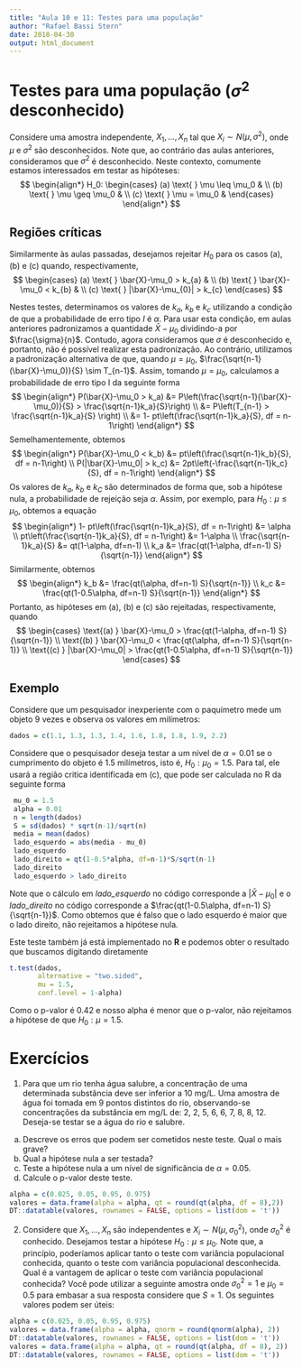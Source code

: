 ```yaml
---
title: "Aula 10 e 11: Testes para uma população"
author: "Rafael Bassi Stern"
date: 2018-04-30
output: html_document
---
```


# Testes para uma população ($\sigma^2$ desconhecido)

Considere uma amostra independente,
$X_{1}, \ldots, X_{n}$ tal que
$X_{i} \sim N(\mu, \sigma^2)$,
onde $\mu$ e $\sigma^2$ são desconhecidos.
Note que, ao contrário das aulas anteriores,
consideramos que $\sigma^2$ é desconhecido.
Neste contexto, comumente estamos interessados
em testar as hipóteses:
$$
\begin{align*}
 H_0:
 \begin{cases}
  (a) \text{ } \mu \leq \mu_0 & \\
  (b) \text{ } \mu \geq \mu_0 & \\
  (c) \text{ } \mu = \mu_0 &
 \end{cases}
\end{align*}
$$

## Regiões críticas

Similarmente às aulas passadas,
desejamos rejeitar $H_0$ para
os casos (a), (b) e (c) quando, respectivamente,
$$
\begin{cases}
(a) \text{ } \bar{X}-\mu_0 > k_{a} & \\
(b) \text{ } \bar{X}-\mu_0 < k_{b} & \\
(c) \text{ } |\bar{X}-\mu_{0}| > k_{c}
\end{cases}
$$

Nestes testes,
determinamos os valores de
$k_{a}$, $k_{b}$ e $k_{c}$ utilizando
a condição de que a probabilidade
de erro tipo $I$ é $\alpha$.
Para usar esta condição,
em aulas anteriores padronizamos
a quantidade $\bar{X}-\mu_0$ 
dividindo-a por $\frac{\sigma}{n}$.
Contudo, agora consideramos que 
$\sigma$ é desconhecido e, portanto,
não é possível realizar esta padronização.
Ao contrário, utilizamos a padronização
alternativa de que, quando $\mu = \mu_0$,
$\frac{\sqrt{n-1}(\bar{X}-\mu_0)}{S} \sim T_{n-1}$.
Assim, tomando $\mu = \mu_0$, calculamos a
probabilidade de erro tipo I da seguinte forma
$$
 \begin{align*}
 P(\bar{X}-\mu_0 > k_a)
 &= P\left(\frac{\sqrt{n-1}(\bar{X}-\mu_0)}{S} > \frac{\sqrt{n-1}k_a}{S}\right) \\
 &= P\left(T_{n-1} > \frac{\sqrt{n-1}k_a}{S} \right) \\
 &= 1- pt\left(\frac{\sqrt{n-1}k_a}{S}, df = n-1\right)
 \end{align*}
$$
Semelhamentemente, obtemos
$$
\begin{align*}
 P(\bar{X}-\mu_0 < k_b)
 &= pt\left(\frac{\sqrt{n-1}k_b}{S}, df = n-1\right) \\
 P(|\bar{X}-\mu_0| > k_c)
 &= 2pt\left(-\frac{\sqrt{n-1}k_c}{S}, df = n-1\right)
\end{align*}
$$
Os valores de $k_a$, $k_b$ e $k_C$
são determinados de forma que,
sob a hipótese nula, a
probabilidade de rejeição seja $\alpha$.
Assim, por exemplo, para $H_0: \mu \leq \mu_0$, 
obtemos a equação
$$
\begin{align*}
 1- pt\left(\frac{\sqrt{n-1}k_a}{S}, df = n-1\right) &= \alpha \\
 pt\left(\frac{\sqrt{n-1}k_a}{S}, df = n-1\right) &= 1-\alpha \\
 \frac{\sqrt{n-1}k_a}{S} &= qt(1-\alpha, df=n-1) \\
 k_a &= \frac{qt(1-\alpha, df=n-1) S}{\sqrt{n-1}}
\end{align*}
$$
Similarmente, obtemos
$$
\begin{align*}
 k_b &= \frac{qt(\alpha, df=n-1) S}{\sqrt{n-1}} \\
 k_c &= \frac{qt(1-0.5\alpha, df=n-1) S}{\sqrt{n-1}}
\end{align*}
$$
Portanto, as hipóteses em (a), (b) e (c)
são rejeitadas, respectivamente, quando
$$
\begin{cases}
 \text{(a) } \bar{X}-\mu_0 > \frac{qt(1-\alpha, df=n-1) S}{\sqrt{n-1}} \\
 \text{(b) } \bar{X}-\mu_0 < \frac{qt(\alpha, df=n-1) S}{\sqrt{n-1}} \\
 \text{(c) } |\bar{X}-\mu_0| > \frac{qt(1-0.5\alpha, df=n-1) S}{\sqrt{n-1}}
\end{cases}
$$

## Exemplo

Considere que um pesquisador inexperiente com o paquímetro
mede um objeto $9$ vezes e observa os valores em milímetros:
```r
dados = c(1.1, 1.3, 1.3, 1.4, 1.6, 1.8, 1.8, 1.9, 2.2)
```
Considere que o pesquisador deseja testar 
a um nível de $\alpha = 0.01$ se
o cumprimento do objeto é 1.5 milímetros, isto é,
$H_0: \mu_0 = 1.5$. Para tal, ele usará 
a região critica identificada em (c),
que pode ser calculada no R da seguinte forma
```r
 mu_0 = 1.5
 alpha = 0.01
 n = length(dados)
 S = sd(dados) * sqrt(n-1)/sqrt(n)
 media = mean(dados)
 lado_esquerdo = abs(media - mu_0)
 lado_esquerdo
 lado_direito = qt(1-0.5*alpha, df=n-1)*S/sqrt(n-1)
 lado_direito
 lado_esquerdo > lado_direito
```

Note que o cálculo em *lado_esquerdo* no código
corresponde a $|\bar{X}-\mu_0|$ e o *lado_direito*
no código corresponde a 
$\frac{qt(1-0.5\alpha, df=n-1) S}{\sqrt{n-1}}$.
Como obtemos que é falso que o lado esquerdo é
maior que o lado direito, não rejeitamos
a hipótese nula.

Este teste também já está implementado no
**R** e podemos obter o resultado que buscamos
digitando diretamente

```r
t.test(dados, 
       alternative = "two.sided", 
       mu = 1.5, 
       conf.level = 1-alpha)
```
Como o p-valor é $0.42$ e
nosso alpha é menor que o p-valor,
não rejeitamos a hipótese de que
$H_0: \mu = 1.5$.

# Exercícios

1. Para que um rio tenha água salubre,
a concentração de uma determinada substância deve
ser inferior a 10 mg/L. Uma amostra de água foi
tomada em $9$ pontos distintos do rio,
observando-se concentrações da substância em
mg/L de: 2, 2, 5, 6, 6, 7, 8, 8, 12.
Deseja-se testar se a água do rio e salubre.

  a. Descreve os erros que podem ser cometidos neste teste. Qual o mais grave?
  b. Qual a hipótese nula a ser testada?
  c. Teste a hipótese nula a um nível de significância de $\alpha = 0.05$.
  d. Calcule o p-valor deste teste.

```r
alpha = c(0.025, 0.05, 0.95, 0.975)
valores = data.frame(alpha = alpha, qt = round(qt(alpha, df = 8),2))
DT::datatable(valores, rownames = FALSE, options = list(dom = 't'))
```

2. Considere que $X_{1},\ldots,X_{n}$ são independentes e
$X_{i} \sim N(\mu,\sigma_0^2)$, onde $\sigma_0^2$ é conhecido.
Desejamos testar a hipótese $H_0: \mu \leq \mu_0$.
Note que, a princípio, poderíamos aplicar
tanto o teste com variância populacional conhecida,
quanto o teste com variância populacional desconhecida.
Qual é a vantagem de aplicar o teste com
variância populacional conhecida?
Você pode utilizar a seguinte amostra
onde $\sigma_0^2 = 1$ e $\mu_0 = 0.5$
para embasar a sua resposta considere que $S = 1$.
Os seguintes valores podem ser úteis:
```r
alpha = c(0.025, 0.05, 0.95, 0.975)
valores = data.frame(alpha = alpha, qnorm = round(qnorm(alpha), 2))
DT::datatable(valores, rownames = FALSE, options = list(dom = 't'))
valores = data.frame(alpha = alpha, qt = round(qt(alpha, df = 8), 2))
DT::datatable(valores, rownames = FALSE, options = list(dom = 't'))
```
